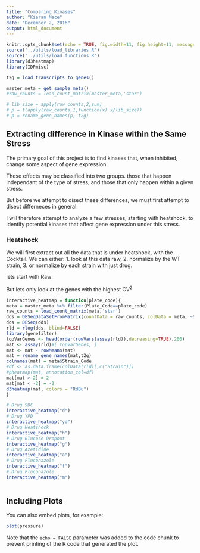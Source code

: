 ```yaml
---
title: "Comparing Kinases"
author: "Kieran Mace"
date: "December 2, 2016"
output: html_document
---
```


```r
knitr::opts_chunk$set(echo = TRUE, fig.width=11, fig.height=11, message = FALSE)
source('../utils/load_libraries.R')
source('../utils/load_functions.R')
library(d3heatmap)
library(IDPmisc)

t2g = load_transcripts_to_genes()

master_meta = get_sample_meta()
#raw_counts = load_count_matrix(master_meta,'star')

# lib_size = apply(raw_counts,2,sum)
# p = t(apply(raw_counts,1,function(x) x/lib_size))
# p = rename_gene_names(p, t2g)

```

## Extracting difference in Kinase within the Same Stress

The primary goal of this project is to find kinases that, when inhibited, change some aspect of gene expression.

These effects may be classified into two groups. those that happen independant of the type of stress, and those that only happen within a given stress.

But before we attempt to disect these differences, we must first attempt to disect differneces in general. 

I will therefore attempt to analyze a few stresses, starting with heatshock, to identify potential kinases that affect gene expression under this stress.

### Heatshock

We will first extract out all the data that is under heatshock, with the Cocktail. We can either:
1. look at this data raw, 
2. normalize by the WT strain, 
3. or normalize by each strain with just drug. 

lets start with Raw:

But lets only look at the genes with the highest CV^2^

```r

interactive_heatmap = function(plate_code){
meta = master_meta %>% filter(Plate_Code==plate_code)
raw_counts = load_count_matrix(meta,'star')
dds = DESeqDataSetFromMatrix(countData = raw_counts, colData = meta, ~Strain)
dds = DESeq(dds)
rld = rlog(dds, blind=FALSE)
library(genefilter)
topVarGenes <- head(order(rowVars(assay(rld)),decreasing=TRUE),200)
mat <- assay(rld)#[ topVarGenes, ]
mat <- mat - rowMeans(mat)
mat = rename_gene_names(mat,t2g)
colnames(mat) = meta$Strain_Code
#df <- as.data.frame(colData(rld)[,c("Strain")])
#pheatmap(mat, annotation_col=df)
mat[mat > 2] = 2
mat[mat < -2] = -2
d3heatmap(mat, colors = "RdBu")
}

# Drug SDC
interactive_heatmap("d")
# Drug YPD
interactive_heatmap("yd")
# Drug Heatshock
interactive_heatmap("h")
# Drug Glucose Dropout
interactive_heatmap("g")
# Drug Azetidine
interactive_heatmap("a")
# Drug Fluconazole
interactive_heatmap("f")
# Drug Fluconazole
interactive_heatmap("m")

```



```r
```
## Including Plots

You can also embed plots, for example:

```r
plot(pressure)
```

Note that the `echo = FALSE` parameter was added to the code chunk to prevent printing of the R code that generated the plot.
